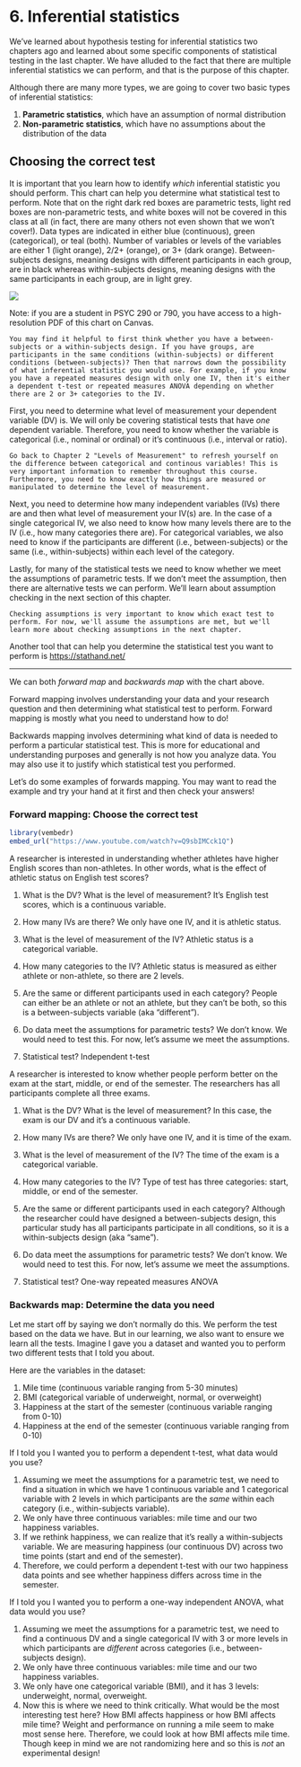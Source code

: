 # 6. Inferential statistics

We've learned about hypothesis testing for inferential statistics two chapters ago and learned about some specific components of statistical testing in the last chapter. We have alluded to the fact that there are multiple inferential statistics we can perform, and that is the purpose of this chapter.

Although there are many more types, we are going to cover two basic types of inferential statistics:

1.  **Parametric statistics**, which have an assumption of normal distribution
2.  **Non-parametric statistics**, which have no assumptions about the distribution of the data

## Choosing the correct test

It is important that you learn how to identify *which* inferential statistic you should perform. This chart can help you determine what statistical test to perform. Note that on the right dark red boxes are parametric tests, light red boxes are non-parametric tests, and white boxes will not be covered in this class at all (in fact, there are many others not even shown that we won't cover!). Data types are indicated in either blue (continuous), green (categorical), or teal (both). Number of variables or levels of the variables are either 1 (light orange), 2/2+ (orange), or 3+ (dark orange). Between-subjects designs, meaning designs with different participants in each group, are in black whereas within-subjects designs, meaning designs with the same participants in each group, are in light grey.

![](images/Statistical%20Choices.png)

Note: if you are a student in PSYC 290 or 790, you have access to a high-resolution PDF of this chart on Canvas.

```block
You may find it helpful to first think whether you have a between-subjects or a within-subjects design. If you have groups, are participants in the same conditions (within-subjects) or different conditions (between-subjects)? Then that narrows down the possibility of what inferential statistic you would use. For example, if you know you have a repeated measures design with only one IV, then it's either a dependent t-test or repeated measures ANOVA depending on whether there are 2 or 3+ categories to the IV.
```

First, you need to determine what level of measurement your dependent variable (DV) is. We will only be covering statistical tests that have *one* dependent variable. Therefore, you need to know whether the variable is categorical (i.e., nominal or ordinal) or it's continuous (i.e., interval or ratio).

```block
Go back to Chapter 2 "Levels of Measurement" to refresh yourself on the difference between categorical and continous variables! This is very important information to remember throughout this course. Furthermore, you need to know exactly how things are measured or manipulated to determine the level of measurement. 
```

Next, you need to determine how many independent variables (IVs) there are and then what level of measurement your IV(s) are. In the case of a single categorical IV, we also need to know how many levels there are to the IV (i.e., how many categories there are). For categorical variables, we also need to know if the participants are different (i.e., between-subjects) or the same (i.e., within-subjects) within each level of the category.

Lastly, for many of the statistical tests we need to know whether we meet the assumptions of parametric tests. If we don't meet the assumption, then there are alternative tests we can perform. We'll learn about assumption checking in the next section of this chapter.

```block
Checking assumptions is very important to know which exact test to perform. For now, we'll assume the assumptions are met, but we'll learn more about checking assumptions in the next chapter.
```

Another tool that can help you determine the statistical test you want to perform is <https://stathand.net/>

------------------------------------------------------------------------

We can both *forward map* and *backwards map* with the chart above.

Forward mapping involves understanding your data and your research question and then determining what statistical test to perform. Forward mapping is mostly what you need to understand how to do!

Backwards mapping involves determining what kind of data is needed to perform a particular statistical test. This is more for educational and understanding purposes and generally is not how you analyze data. You may also use it to justify which statistical test you performed.

Let's do some examples of forwards mapping. You may want to read the example and try your hand at it first and then check your answers!

### Forward mapping: Choose the correct test

```r
library(vembedr)
embed_url("https://www.youtube.com/watch?v=Q9sbIMCck1Q")
```

A researcher is interested in understanding whether athletes have higher English scores than non-athletes. In other words, what is the effect of athletic status on English test scores?

1.  What is the DV? What is the level of measurement? It's English test scores, which is a continuous variable.

2.  How many IVs are there? We only have one IV, and it is athletic status.

3.  What is the level of measurement of the IV? Athletic status is a categorical variable.

4.  How many categories to the IV? Athletic status is measured as either athlete or non-athlete, so there are 2 levels.

5.  Are the same or different participants used in each category? People can either be an athlete or not an athlete, but they can't be both, so this is a between-subjects variable (aka "different").

6.  Do data meet the assumptions for parametric tests? We don't know. We would need to test this. For now, let's assume we meet the assumptions.

7.  Statistical test? Independent t-test

A researcher is interested to know whether people perform better on the exam at the start, middle, or end of the semester. The researchers has all participants complete all three exams.

1.  What is the DV? What is the level of measurement? In this case, the exam is our DV and it's a continuous variable.

2.  How many IVs are there? We only have one IV, and it is time of the exam.

3.  What is the level of measurement of the IV? The time of the exam is a categorical variable.

4.  How many categories to the IV? Type of test has three categories: start, middle, or end of the semester.

5.  Are the same or different participants used in each category? Although the researcher could have designed a between-subjects design, this particular study has all participants participate in all conditions, so it is a within-subjects design (aka "same").

6.  Do data meet the assumptions for parametric tests? We don't know. We would need to test this. For now, let's assume we meet the assumptions.

7.  Statistical test? One-way repeated measures ANOVA

### Backwards map: Determine the data you need

Let me start off by saying we don't normally do this. We perform the test based on the data we have. But in our learning, we also want to ensure we learn all the tests. Imagine I gave you a dataset and wanted you to perform two different tests that I told you about.

Here are the variables in the dataset:

1.  Mile time (continuous variable ranging from 5-30 minutes)
2.  BMI (categorical variable of underweight, normal, or overweight)
3.  Happiness at the start of the semester (continuous variable ranging from 0-10)
4.  Happiness at the end of the semester (continuous variable ranging from 0-10)

If I told you I wanted you to perform a dependent t-test, what data would you use?

1.  Assuming we meet the assumptions for a parametric test, we need to find a situation in which we have 1 continuous variable and 1 categorical variable with 2 levels in which participants are the *same* within each category (i.e., within-subjects variable).
2.  We only have three continuous variables: mile time and our two happiness variables.
3.  If we rethink happiness, we can realize that it's really a within-subjects variable. We are measuring happiness (our continuous DV) across two time points (start and end of the semester).
4.  Therefore, we could perform a dependent t-test with our two happiness data points and see whether happiness differs across time in the semester.

If I told you I wanted you to perform a one-way independent ANOVA, what data would you use?

1.  Assuming we meet the assumptions for a parametric test, we need to find a continuous DV and a single categorical IV with 3 or more levels in which participants are *different* across categories (i.e., between-subjects design).
2.  We only have three continuous variables: mile time and our two happiness variables.
3.  We only have one categorical variable (BMI), and it has 3 levels: underweight, normal, overweight.
4.  Now this is where we need to think critically. What would be the most interesting test here? How BMI affects happiness or how BMI affects mile time? Weight and performance on running a mile seem to make most sense here. Therefore, we could look at how BMI affects mile time. Though keep in mind we are not randomizing here and so this is *not* an experimental design!
